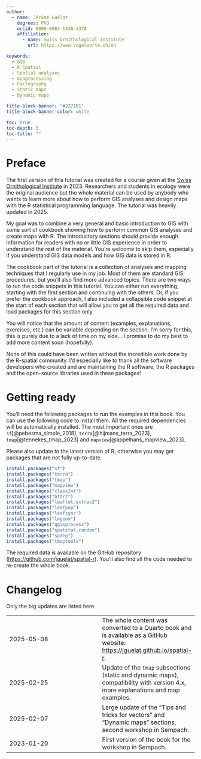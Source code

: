 ```yaml
---
author:
  - name: Jérôme Guélat
    degrees: PhD
    orcid: 0000-0003-1438-4378
    affiliation:
      - name: Swiss Ornithological Institute
        url: https://www.vogelwarte.ch/en

keywords:
  - GIS
  - R Spatial
  - Spatial analyses
  - Geoprocessing
  - Cartography
  - Static maps
  - Dynamic maps

title-block-banner: "#2271B1"
title-block-banner-color: white

toc: true
toc-depth: 3
toc-title: ""
---
```


# Preface {.unnumbered}

The first version of this tutorial was created for a course given at the [Swiss Ornithological Institute](https://www.vogelwarte.ch/en){target="_blank"} in 2023. Researchers and students in ecology were the original audience but the whole material can be used by anybody who wants to learn more about how to perform GIS analyses and design maps with the R statistical programming language. The tutorial was heavily updated in 2025.

My goal was to combine a very general and basic introduction to GIS with some sort of cookbook showing how to perform common GIS analyses and create maps with R. The introductory sections should provide enough information for readers with no or little GIS experience in order to understand the rest of the material. You're welcome to skip them, especially if you understand GIS data models and how GIS data is stored in R.

The cookbook part of the tutorial is a collection of analyses and mapping techniques that I regularly use in my job. Most of them are standard GIS procedures, but you'll also find more advanced topics. There are two ways to run the code snippets in this tutorial. You can either run everything, starting with the first section and continuing with the others. Or, if you prefer the cookbook approach, I also included a collapsible code snippet at the start of each section that will allow you to get all the required data and load packages for this section only.

You will notice that the amount of content (examples, explanations, exercises, etc.) can be variable depending on the section. I'm sorry for this, this is purely due to a lack of time on my side... I promise to do my best to add more content soon (hopefully).

None of this could have been written without the incredible work done by the R-spatial community. I'd especially like to thank all the software developers who created and are maintaining the R software, the R packages and the open-source libraries used in these packages!


# Getting ready {.unnumbered}

You'll need the following packages to run the examples in this book. You can use the following code to install them. All the required dependencies will be automatically installed. The most important ones are `sf`[@pebesma_simple_2018], `terra`[@hijmans_terra_2023], `tmap`[@tennekes_tmap_2023] and `mapview`[@appelhans_mapview_2023].

::: callout-important
Please also update to the latest version of R, otherwise you may get packages that are not fully up-to-date.
:::

``` r
install.packages("sf")
install.packages("terra")
install.packages("tmap")
install.packages("mapview")
install.packages("classInt")
install.packages("httr2")
install.packages("leaflet.extras2")
install.packages("leafpop")
install.packages("leafsync")
install.packages("lwgeom")
install.packages("qgisprocess")
install.packages("spatstat.random")
install.packages("spdep")
install.packages("tmaptools")
```

The required data is available on the GitHub repository (<https://github.com/jguelat/spatial-r>{target="_blank"}). You'll also find all the code needed to re-create the whole book.


# Changelog {.unnumbered}

Only the big updates are listed here.

| | |
|------------|------------|
| 2025-05-08 | The whole content was converted to a Quarto book and is available as a GitHub website: <https://jguelat.github.io/spatial-r>{target="_blank"}. |
| 2025-02-25 | Update of the `tmap` subsections (static and dynamic maps), compatibility with version 4.x, more explanations and map examples. |
| 2025-02-07 | Large update of the "Tips and tricks for vectors" and "Dynamic maps" sections, second workshop in Sempach. |
| 2023-01-20 | First version of the book for the workshop in Sempach. |
